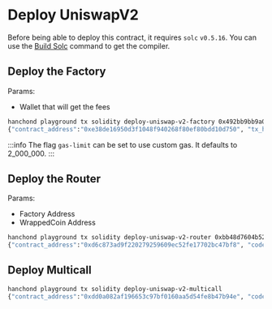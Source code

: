 # Deploy UniswapV2

Before being able to deploy this contract, it requires `solc` `v0.5.16`. You can use the [Build Solc](/hanchond/playground/buildSolc) command to get the compiler.

## Deploy the Factory

Params:

- Wallet that will get the fees

```sh
hanchond playground tx solidity deploy-uniswap-v2-factory 0x492bb9bb9a0b5a564307f65a75253e5d054669a9
{"contract_address":"0xe38de16950d3f1048f940268f80ef80bdd10d750", "tx_hash":"0x0ba8e69c71013345f28d7514125c7f323464b4179a68b2a8c28defcf2e96ef3a"}
```

:::info
The flag `gas-limit` can be set to use custom gas. It defaults to 2_000_000.
:::

## Deploy the Router

Params:

- Factory Address
- WrappedCoin Address

```sh
hanchond playground tx solidity deploy-uniswap-v2-router 0xbb48d7604b522abcbb2f2302d4c18d907c12fd31 0x491bacc7ec4569468f0c21b7ae3629cd9fa6aa39
{"contract_address":"0xd6c873ad9f220279259609ec52fe17702bc47bf8", "code_hash":"0xfffa7b2f489b21362d74fd4ff2c3462d845afc0d0d8170785496d28bb1e568b0", "tx_hash":"0x09df30323ceaa33d5167e31a2faf834b3d253602626d2b256b76bb57a82ad33d"}
```

## Deploy Multicall

```sh
hanchond playground tx solidity deploy-uniswap-v2-multicall
{"contract_address":"0xdd0a082af196653c97bf0160aa5d54fe8b47b94e", "code_hash":"0x75af43a00dfd028a9b68d2fc636e3dd28fe2f452ffae82b03f6d6488118a3971", "tx_hash":"0xd1c1cff43639cc1f7baf24dfc60bf426b817739d841a49c4c5c7b3719c4f2854"}
```
